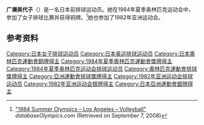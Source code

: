 {{Infobox sportsperson
| name           = 广濑美代子
|show-medals=yes
|medaltemplates={{MedalSport | 女子[[排球|排球]]}}
{{MedalCountry | {{JPN}} }}
{{MedalCompetition|[[奥林匹克运动会|奥林匹克运动会]]}}
{{MedalBronze | [[1984年夏季奥林匹克运动会|1984年 洛杉矶]] |[[1984年夏季奧林匹克運動會排球比賽|女子团体]]}}
}}

'''广濑美代子'''（{{bd|1959年|3月5日||}}）是一名日本前排球运动员。她在1984年夏季奥林匹克运动会中，参加了女子排球比赛并获得铜牌。<ref name=db-ol-VOL1964>[http://www.databaseolympics.com/games/gamessport.htm?g=21&sp=VOL "1984 Summer Olympics – Los Angeles – Volleyball"] {{webarchive|url=https://web.archive.org/web/20160404075002/http://databaseolympics.com/games/gamessport.htm?g=21&sp=VOL |date=2016-04-04 }} ''databaseOlympics.com'' (Retrieved on September 7, 2008)</ref>她也参加了1982年亚洲运动会。

==参考资料==
{{Reflist}}
{{DEFAULTSORT:Hirose Miyoko}}
[[Category:日本女子排球运动员|Category:日本女子排球运动员]]
[[Category:日本奥运排球运动员|Category:日本奥运排球运动员]]
[[Category:日本奧林匹克運動會銅牌得主|Category:日本奧林匹克運動會銅牌得主]]
[[Category:1984年夏季奧林匹克運動會獎牌得主|Category:1984年夏季奧林匹克運動會獎牌得主]]
[[Category:1984年夏季奥林匹克运动会排球运动员|Category:1984年夏季奥林匹克运动会排球运动员]]
[[Category:奧林匹克運動會排球獎牌得主|Category:奧林匹克運動會排球獎牌得主]]
[[Category:亞洲運動會排球獎牌得主|Category:亞洲運動會排球獎牌得主]]
[[Category:1982年亚洲运动会排球运动员|Category:1982年亚洲运动会排球运动员]]
[[Category:1982年亚洲运动会银牌得主|Category:1982年亚洲运动会银牌得主]]
[[Category:日本亞洲運動會銀牌得主|Category:日本亞洲運動會銀牌得主]]